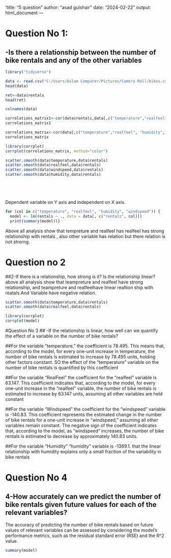 
'title: "5 question"
author: "asad gulshair"
date: "2024-02-22"
output: html_document
---

# Question No 1:
## -Is there a relationship between the number of bike rentals and any of the other variables

```{r}
library("tidyverse")

data <- read.csv("C:/Users/Aslam Computer/Pictures/Camera Roll/bikes.csv")
head(data)

```

```{r}
ret<-data$rentals
head(ret)
```

```{r}
colnames(data)

```
```{r}
correlations_matrix1<-cor(data$rentals,data[,c("temperature","realfeel", "humidity",   "windspeed")])
correlations_matrix1
```
```{r}
correlations_matrix<-cor(data[,c("temperature","realfeel", "humidity",   "windspeed","rentals")])
correlations_matrix
```
```{r}
library(corrplot)
corrplot(correlations_matrix, method="color")
```

```{r}
scatter.smooth(data$temperature,data$rentals)
scatter.smooth(data$realfeel,data$rentals)
scatter.smooth(data$windspeed,data$rentals)
scatter.smooth(data$humidity,data$rentals)






```

Dependent variable on Y axis and independent on X axis.


```{r}
for (col in c("temperature", "realfeel", "humidity", "windspeed")) {
  model <- lm(rentals ~ ., data = data[, c("rentals", col)])
  print(summary(model))}
```


Above all analysis show that tempreture and realfeel has realfeel has strong relationship with rentals , also other variable has relation but there relation is not strorng.


# Question no 2
##2-If there is a relationship, how strong is it? Is the relationship linear?
above all analysis show that teampreture and realfeel have strong relationship, and teampreture and realfeelhave linear realtion ship with reatals.And Variable have negative relation.

```{r}
scatter.smooth(data$temperature,data$rentals)
scatter.smooth(data$realfeel,data$rentals)
```


```{r}
library(corrplot)
corrplot(model)
```


#Question No 3
## -If the relationship is linear, how well can we quantify the effect of a variable on the number of bike rentals?


##For the variable "temperature," the coefficient is 78.495.
This means that, according to the model, for every one-unit increase in temperature, the number of bike rentals is estimated to increase by 78.495 units, holding other factors constant.
SO the effect of the "temperature" variable on the number of bike rentals is quantified by this coefficient


##For the variable "RealFeel"  the coefficient for the "realfeel" variable is 63.147.
This coefficient indicates that, according to the model, for every one-unit increase in the "realfeel" variable, the number of bike rentals is estimated to increase by 63.147 units, assuming all other variables are held constant

##For the variable "Windspeed"  the coefficient for the "windspeed" variable is -140.83.
This coefficient represents the estimated change in the number of bike rentals for a one-unit increase in "windspeed," assuming all other variables remain constant. The negative sign of the coefficient indicates that, according to the model, as "windspeed" increases, the number of bike rentals is estimated to decrease by approximately 140.83 units.


##For the variable "Humidity"  "humidity" variable is -1369.1.
that the linear relationship with humidity explains only a small fraction of the variability in bike rentals


# Question No 4
## 4-How accurately can we predict the number of bike rentals given future values for each of the relevant variables?

The accuracy of predicting the number of bike rentals based on future values of relevant variables can be assessed by considering the model's performance metrics, such as the residual standard error (RSE) and the R^2 value.



```{r}
summary(model)
```

```{r}

```


